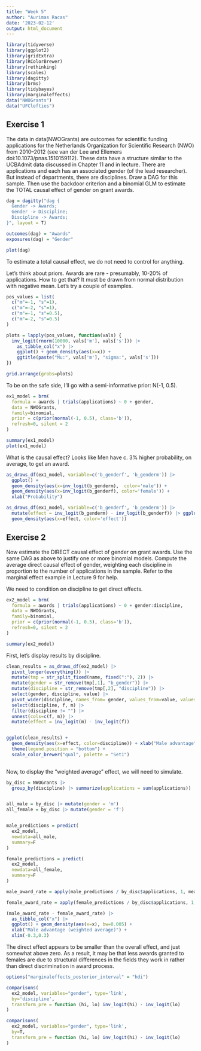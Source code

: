 ```yaml
---
title: "Week 5"
author: "Aurimas Racas"
date: '2023-02-12'
output: html_document
---
```


```r
library(tidyverse)
library(ggplot2)
library(gridExtra)
library(RColorBrewer)
library(rethinking)
library(scales)
library(dagitty)
library(brms)
library(tidybayes)
library(marginaleffects)
data("NWOGrants")
data("UFClefties")
```

## Exercise 1

The data in data(NWOGrants) are outcomes for scientific funding applications for the Netherlands Organization for Scientific Research (NWO) from 2010–2012 (see van der Lee and Ellemers doi:10.1073/pnas.1510159112). These data have a structure similar to the UCBAdmit data discussed in Chapter 11 and in lecture. There are applications and each has an associated gender (of the lead researcher).
But instead of departments, there are disciplines. Draw a DAG for this sample. Then use the backdoor criterion and a binomial GLM to estimate the TOTAL causal effect of gender on grant awards.

```r
dag = dagitty("dag {
  Gender -> Awards;
  Gender -> Discipline;
  Discipline -> Awards;
}", layout = T)

outcomes(dag) = "Awards"
exposures(dag) = "Gender"

plot(dag)
```

To estimate a total causal effect, we do not need to control for anything.

Let's think about priors. Awards are rare - presumably, 10-20% of applications. How to get that? It must be drawn from normal distribution with negative mean. Let's try a couple of examples.

```r

pos_values = list(
  c("m"=-1, "s"=1),
  c("m"=-2, "s"=1),
  c("m"=-1, "s"=0.5),
  c("m"=-2, "s"=0.5)
)

plots = lapply(pos_values, function(vals) {
  inv_logit(rnorm(10000, vals['m'], vals['s'])) |> 
    as_tibble_col("x") |> 
    ggplot() + geom_density(aes(x=x)) + 
    ggtitle(paste("Mu:", vals['m'], "sigma:", vals['s']))
})

grid.arrange(grobs=plots)

```
To be on the safe side, I'll go with a semi-informative prior: N(-1, 0.5).


```r
ex1_model = brm(
  formula = awards | trials(applications) ~ 0 + gender,
  data = NWOGrants, 
  family=binomial, 
  prior = c(prior(normal(-1, 0.5), class='b')),
  refresh=0, silent = 2
)
```

```r
summary(ex1_model)
plot(ex1_model)
```
What is the causal effect? Looks like Men have c. 3% higher probability, on average, to get an award.

```r

as_draws_df(ex1_model, variable=c('b_genderf', 'b_genderm')) |>
  ggplot() +
  geom_density(aes(x=inv_logit(b_genderm),  color='male')) +
  geom_density(aes(x=inv_logit(b_genderf), color='female')) +
  xlab("Probability")

as_draws_df(ex1_model, variable=c('b_genderf', 'b_genderm')) |>
  mutate(effect = inv_logit(b_genderm) - inv_logit(b_genderf)) |> ggplot() +
  geom_density(aes(x=effect, color='effect'))

```
## Exercise 2

Now estimate the DIRECT causal effect of gender on grant awards. Use the same DAG as above to justify one or more binomial models. Compute the average direct causal effect of gender, weighting each discipline in proportion to the number of applications in the sample. Refer to the marginal effect example in Lecture 9 for help.

We need to condition on discipline to get direct effects. 


```r
ex2_model = brm(
  formula = awards | trials(applications) ~ 0 + gender:discipline,
  data = NWOGrants, 
  family=binomial, 
  prior = c(prior(normal(-1, 0.5), class='b')),
  refresh=0, silent = 2
)
```


```r
summary(ex2_model)
```


First, let's display results by discipline.

```r
clean_results = as_draws_df(ex2_model) |> 
  pivot_longer(everything()) |>
  mutate(tmp = str_split_fixed(name, fixed(":"), 2)) |>
  mutate(gender = str_remove(tmp[,1], "b_gender")) |>
  mutate(discipline = str_remove(tmp[,2], "discipline")) |>
  select(gender, discipline, value) |>
  pivot_wider(discipline, names_from= gender, values_from=value, values_fn=list) |>
  select(discipline, f, m) |>
  filter(discipline != "") |> 
  unnest(cols=c(f, m)) |> 
  mutate(effect = inv_logit(m) - inv_logit(f))


ggplot(clean_results) + 
  geom_density(aes(x=effect, color=discipline)) + xlab("Male advantage") +
  theme(legend.position = "bottom") +
  scale_color_brewer("qual", palette = "Set1")
  
```
Now, to display the "weighted average" effect, we will need to simulate.

```r

by_disc = NWOGrants |> 
  group_by(discipline) |> summarize(applications = sum(applications))


all_male = by_disc |> mutate(gender = 'm')
all_female = by_disc |> mutate(gender = 'f')


male_predictions = predict(
  ex2_model, 
  newdata=all_male, 
  summary=F
)

female_predictions = predict(
  ex2_model, 
  newdata=all_female, 
  summary=F
)

male_award_rate = apply(male_predictions / by_disc$applications, 1, mean)

female_award_rate = apply(female_predictions / by_disc$applications, 1, mean)

(male_award_rate - female_award_rate) |>
  as_tibble_col("x") |>
  ggplot() + geom_density(aes(x=x), bw=0.005) + 
  xlab("Male advantage (weighted average)") +
  xlim(-0.3,0.3)


```
The direct effect appears to be smaller than the overall effect, and just somewhat above zero. As a result, it may be that less awards granted to females are due to structural differences in the fields they work in rather than direct discrimination in award process.

```r
options("marginaleffects_posterior_interval" = "hdi")

comparisons(
  ex2_model, variables="gender", type='link', 
  by='discipline', 
  transform_pre = function (hi, lo) inv_logit(hi) - inv_logit(lo)
)

comparisons(
  ex2_model, variables="gender", type='link', 
  by=T, 
  transform_pre = function (hi, lo) inv_logit(hi) - inv_logit(lo)
)

```






